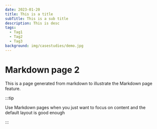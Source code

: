 ```yaml
---
date: 2023-01-20
title: This is a title
subTitle: This is a sub title
description: This is desc
tags:
  - Tag1
  - Tag2
  - Tag3
background: img/casestudies/demo.jpg
---
```


# Markdown page 2

This is a page generated from markdown to illustrate the Markdown page feature.

:::tip

Use Markdown pages when you just want to focus on content and the default layout is good enough

:::
